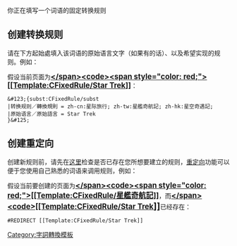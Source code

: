 <p style="text-align:center; font-size:larger; font-weight:bold; border: green 1px solid; padding:0.3em 0; background-color: #ffd;">你正在填写一个词语的固定转换规则</p>

== 创建转换规则 ==
请在下方起始處填入该词语的原始语言文字（如果有的话）、以及希望实现的规则。例如：

假设当前页面为'''<span style="font-size:larger;">[[</span><code><span style="color: red;">[[Template:CFixedRule/Star Trek]]</span></code><span style="font-size:larger;">]]</span>'''：
<pre>
&#123;{subst:CFixedRule/subst
|转换规则／轉換規則 = zh-cn:星际旅行; zh-tw:星艦奇航記; zh-hk:星空奇遇記;
|原始语言／原始語言 = Star Trek
}&#125;
</pre>

== 创建重定向 ==
创建新规则前，请先在[[Special:PrefixIndex/Template:CFixedRule/|这里]]检查是否已存在您所想要建立的规则，[[Wikipedia:重定向|重定向]]功能可以便于您使用自己熟悉的词语来调用规则，例如：

假设当前要创建的页面为'''<span style="font-size:larger;">[[</span><code><span style="color: red;">[[Template:CFixedRule/星艦奇航記]]</span></code><span style="font-size:larger;">]]</span>'''，而'''<span style="font-size:larger;">[[</span><code>[[Template:CFixedRule/Star Trek]]</code><span style="font-size:larger;">]]</span>'''已经存在：
<pre>
#REDIRECT [[Template:CFixedRule/Star Trek]]
</pre>
<noinclude>
[[Category:字詞轉換模板]]
</noinclude>
